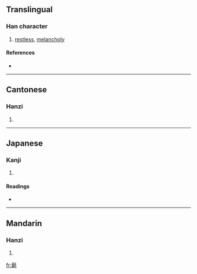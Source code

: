 ==Translingual==

===Han character===
{{Han char|rn=82|rad=毛|as=13|sn=17|four=6291<sub>4</sub>|canj=口木竹手山 (RDHQU)}}

# [[restless]], [[melancholy]]

====References====
* {{Han ref|kx=0596.280|dkj=16984|dj=0988.030|hdz=32007.040|uh=6C09|ud=27657|bh=ED4D|bd=60749}}

----

==Cantonese==

===Hanzi===
{{yue-hanzi|jyut=|y=so3}}

# {{defn|Cantonese}}

----

==Japanese==

===Kanji===
{{ja-kanji|grade=|rs=毛13}}

# {{defn|Japanese}}

====Readings====
* {{ja-readings|on=[[そう]] (sō)|kun=[[け]] (ke)}}

----

==Mandarin==

===Hanzi===
{{cmn-hanzi|pin=[[sào]] ([[sao4]])|wg=sao<sup>4</sup>}}

# {{defn|Mandarin}}

[[fr:氉]]